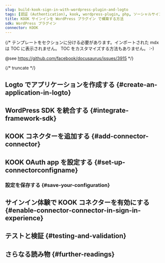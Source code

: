 ```yaml
---
slug: build-kook-sign-in-with-wordpress-plugin-and-logto
tags: [認証 (Authentication), kook, wordpress-plugin, php, ソーシャルサインイン, サインイン, ログイン]
title: KOOK サインインを WordPress プラグイン で構築する方法
sdk: WordPress プラグイン
connector: KOOK
---
```


{/*
  テンプレートをセクションに分ける必要があります。インポートされた mdx は TOC に表示されません。
  TOC をカスタマイズする方法もありません。 :-)

  @see https://github.com/facebook/docusaurus/issues/3915
*/}




{/* truncate */}

<Intro connector={connector} sdk="WordPress プラグイン" link="https://wordpress.org/" />

## Logto でアプリケーションを作成する \{#create-an-application-in-logto}

<CreateApplication type="従来のウェブ" framework="WordPress" />

## WordPress SDK を統合する \{#integrate-framework-sdk}

<IntegrateSdk />

## KOOK コネクターを追加する \{#add-connector-connector}

<AddSocialConnector connector={connector} framework="WordPress" />

## KOOK OAuth app を設定する \{#set-up-connectorconfigname}

<ConnectorGuide />

### 設定を保存する \{#save-your-configuration}

<SaveYourConfiguration connector={connector} />

## サインイン体験で KOOK コネクターを有効にする \{#enable-connector-connector-in-sign-in-experience}

<EnableSocialConnector connector={connector} />

## テストと検証 \{#testing-and-validation}

<TestingAndValidation connector={connector} sdk="WordPress プラグイン" />

## さらなる読み物 \{#further-readings}

<FurtherReadings />
